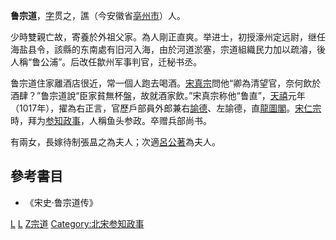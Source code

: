 '''鲁宗道'''{{BD|966年||1029年||catIdx=L}}，[[表字|字]]贯之，譙（今安徽省[[亳州市|亳州市]]）人。

少時雙親亡故，寄養於外祖父家。為人剛正直爽。举进士，初授濠州定远尉，继任海盐县令，該縣的东南處有旧河入海，由於河道淤塞，宗道組織民力加以疏濬，後人稱“鲁公浦”。后改任歙州军事判官，迁秘书丞。

鲁宗道住家離酒店很近，常一個人跑去喝酒。[[宋真宗|宋真宗]]問他“卿為清望官，奈何飲於酒肆？”鲁宗道說“臣家貧無杯盤，故就酒家飲。”宋真宗称他“鲁直”，[[天禧_(北宋)|天禧]]元年（1017年），擢為右正言，官歷戶部員外郎兼右[[諭德|諭德]]、左諭德，直[[龍圖閣|龍圖閣]]。[[宋仁宗|宋仁宗]]時，拜为[[参知政事|参知政事]]，人稱鱼头参政。卒赠兵部尚书。

有兩女，長嫁待制張昷之為夫人；次適[[呂公著|呂公著]]為夫人。

==參考書目==
* 《宋史·鲁宗道传》

[[Category:宋朝政治人物|L]]
[[Category:亳州人|L]]
[[Category:鲁姓|Z宗道]]
[[Category:北宋参知政事|Category:北宋参知政事]]